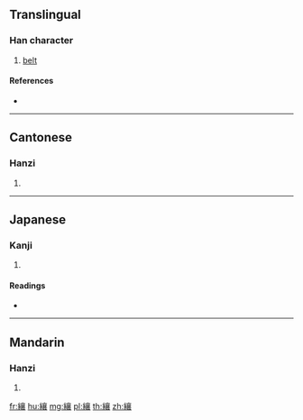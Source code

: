 {{character info/new}}
==Translingual==

===Han character===
{{Han char|rn=120|rad=糸|as=17|sn=23|four=20932|canj=VFYRV}}

# [[belt]]

====References====
* {{Han ref|kx=0943.280|dkj=28071|dj=1383.270|hdz=53470.030|uh=7E95|ud=32405|bh=F7EE|bd=63470}}

----

==Cantonese==

===Hanzi===
{{yue-hanzi|jyut=soeng1|y=seung1}}

# {{defn|lang=yue|sort=糸17}}

----

==Japanese==

===Kanji===
{{ja-kanji|grade=|rs=糸17}}

# {{defn|lang=ja|sort=糸17}}

====Readings====
* {{ja-readings|on=[[しょう]] (shō), [[そう]] (sō), [[じょう]] (jō)|kun=[[うでまくりする]] (udemakurisuru)|nanori=}}

----

==Mandarin==

===Hanzi===
{{cmn-hanzi|pin=[[xiāng]] ([[xiang1]])|wg=hsiang<sup>1</sup>}}

# {{defn|lang=cmn|sort=糸17}}

[[fr:纕]]
[[hu:纕]]
[[mg:纕]]
[[pl:纕]]
[[th:纕]]
[[zh:纕]]